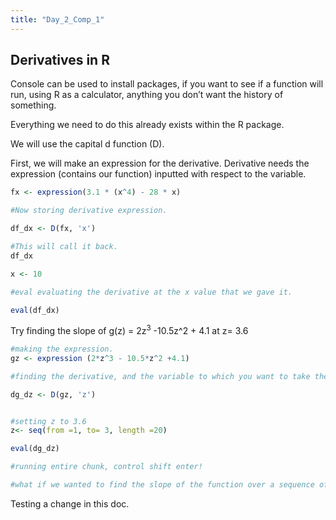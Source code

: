 ```yaml
---
title: "Day_2_Comp_1"
---
```


## Derivatives in R

Console can be used to install packages, if you want to see if a function will run, using R as a calculator, anything you don't want the history of something.

Everything we need to do this already exists within the R package.

We will use the capital d function (D).

First, we will make an expression for the derivative. Derivative needs the expression (contains our function) inputted with respect to the variable.

```r
fx <- expression(3.1 * (x^4) - 28 * x)

#Now storing derivative expression.

df_dx <- D(fx, 'x')

#This will call it back. 
df_dx

x <- 10

#eval evaluating the derivative at the x value that we gave it. 

eval(df_dx)
```

Try finding the slope of g(z) = 2z^3^ -10.5z\^2 + 4.1 at z= 3.6

```r
#making the expression. 
gz <- expression (2*z^3 - 10.5*z^2 +4.1)

#finding the derivative, and the variable to which you want to take the derivative with respect to. 

dg_dz <- D(gz, 'z')


#setting z to 3.6 
z<- seq(from =1, to= 3, length =20)

eval(dg_dz)

#running entire chunk, control shift enter!

#what if we wanted to find the slope of the function over a sequence of values. you can easily vectorize to get a slope of multiple values. 
```

Testing a change in this doc.
